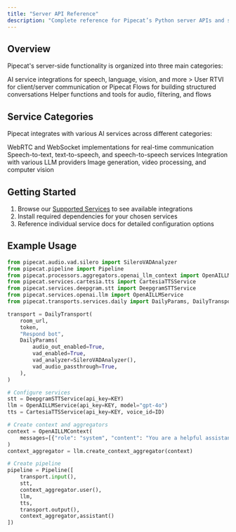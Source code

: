 ```yaml
---
title: "Server API Reference"
description: "Complete reference for Pipecat’s Python server APIs and services"
---
```


## Overview

Pipecat's server-side functionality is organized into three main categories:

<CardGroup cols={3}>
  <Card
    title="Services"
    icon="puzzle-piece"
    href="/server/services/supported-services"
  >
    AI service integrations for speech, language, vision, and more
  </Card>
  <Card title="Frameworks" icon="puzzle" href="/server/frameworks">
    > User RTVI for client/server communication or Pipecat Flows for building structured conversations
  </Card>

  <Card title="Utilities" icon="wrench" href="/server/utilities">
    Helper functions and tools for audio, filtering, and flows
  </Card>
</CardGroup>

## Service Categories

Pipecat integrates with various AI services across different categories:

<CardGroup cols={2}>
  <Card title="Transport" icon="network-wired">
    WebRTC and WebSocket implementations for real-time communication
  </Card>
  <Card title="Speech Processing" icon="waveform-lines">
    Speech-to-text, text-to-speech, and speech-to-speech services
  </Card>
  <Card title="Language Models" icon="brain">
    Integration with various LLM providers
  </Card>
  <Card title="Vision & Media" icon="image">
    Image generation, video processing, and computer vision
  </Card>
</CardGroup>

## Getting Started

1. Browse our [Supported Services](/server/services/supported-services) to see available integrations
2. Install required dependencies for your chosen services
3. Reference individual service docs for detailed configuration options

## Example Usage

```python
from pipecat.audio.vad.silero import SileroVADAnalyzer
from pipecat.pipeline import Pipeline
from pipecat.processors.aggregators.openai_llm_context import OpenAILLMContext
from pipecat.services.cartesia.tts import CartesiaTTSService
from pipecat.services.deepgram.stt import DeepgramSTTService
from pipecat.services.openai.llm import OpenAILLMService
from pipecat.transports.services.daily import DailyParams, DailyTransport

transport = DailyTransport(
    room_url,
    token,
    "Respond bot",
    DailyParams(
        audio_out_enabled=True,
        vad_enabled=True,
        vad_analyzer=SileroVADAnalyzer(),
        vad_audio_passthrough=True,
    ),
)

# Configure services
stt = DeepgramSTTService(api_key=KEY)
llm = OpenAILLMService(api_key=KEY, model="gpt-4o")
tts = CartesiaTTSService(api_key=KEY, voice_id=ID)

# Create context and aggregators
context = OpenAILLMContext(
    messages=[{"role": "system", "content": "You are a helpful assistant."}]
)
context_aggregator = llm.create_context_aggregator(context)

# Create pipeline
pipeline = Pipeline([
    transport.input(),
    stt,
    context_aggregator.user(),
    llm,
    tts,
    transport.output(),
    context_aggregator,assistant()
])
```
